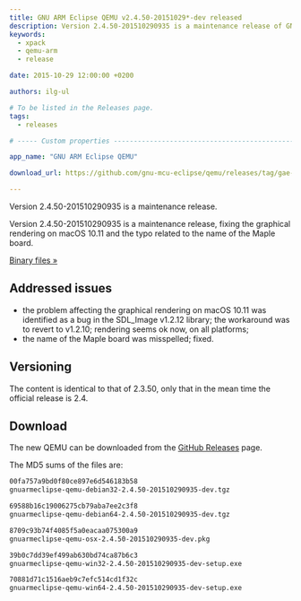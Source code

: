 ```yaml
---
title: GNU ARM Eclipse QEMU v2.4.50-20151029*-dev released
description: Version 2.4.50-201510290935 is a maintenance release of GNU ARM Eclipse QEMU.
keywords:
  - xpack
  - qemu-arm
  - release

date: 2015-10-29 12:00:00 +0200

authors: ilg-ul

# To be listed in the Releases page.
tags:
  - releases

# ----- Custom properties -----------------------------------------------------

app_name: "GNU ARM Eclipse QEMU"

download_url: https://github.com/gnu-mcu-eclipse/qemu/releases/tag/gae-2.4.50-20151029/

---
```


<head><title>{frontMatter.title}</title></head>
<head><meta property="og:title" content={frontMatter.title} /></head>

Version 2.4.50-201510290935 is a maintenance release.

<!-- truncate -->

Version 2.4.50-201510290935 is a maintenance release, fixing the graphical rendering on macOS 10.11 and the typo related to the name of the Maple board.

<!-- truncate -->

<p><a href={frontMatter.download_url}>Binary files »</a></p>

## Addressed issues

* the problem affecting the graphical rendering on macOS 10.11 was identified as a bug in the SDL_Image v1.2.12 library; the workaround was to revert to v1.2.10; rendering seems ok now, on all platforms;
* the name of the Maple board was misspelled; fixed.

## Versioning

The content is identical to that of 2.3.50, only that in the mean time the official release is 2.4.

## Download

The new QEMU can be downloaded from the <a href={frontMatter.download_url}>GitHub Releases</a> page.

The MD5 sums of the files are:

```txt
00fa757a9bd0f80ce897e6d546183b58
gnuarmeclipse-qemu-debian32-2.4.50-201510290935-dev.tgz

69588b16c19006275cb79aba7ee2c3f8
gnuarmeclipse-qemu-debian64-2.4.50-201510290935-dev.tgz

8709c93b74f4085f5a0eacaa075300a9
gnuarmeclipse-qemu-osx-2.4.50-201510290935-dev.pkg

39b0c7dd39ef499ab630bd74ca87b6c3
gnuarmeclipse-qemu-win32-2.4.50-201510290935-dev-setup.exe

70881d71c1516aeb9c7efc514cd1f32c
gnuarmeclipse-qemu-win64-2.4.50-201510290935-dev-setup.exe

```
